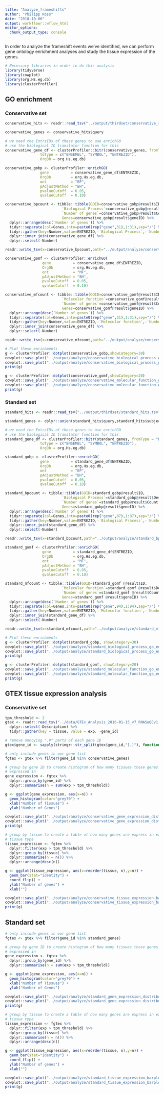 ```yaml
---
title: "Analyze_frameshifts"
author: "Philipp Ross"
date: "2018-10-06"
output: workflowr::wflow_html
editor_options: 
  chunk_output_type: console
---
```


In order to analyze the frameshift events we've identified, we can perform gene ontology enrichment analyses and study the tissue expression of the genes.

```r
# Necessary libraries in order to do this analysis
library(tidyverse)
library(cowplot)
library(org.Hs.eg.db)
library(clusterProfiler)
```

## GO enrichment

### Conservative set

```r
conservative_hits <- readr::read_tsv("../output/thirdset/conservative_reciprocal_best_hits.tsv",col_names=T)

conservative_genes <- conservative_hits$query

# we need the EntrzIDs of these genes to use enrichGO
# use the biological ID translator function for this
conservative_gene_df <- clusterProfiler::bitr(conservative_genes, fromType = "ENSEMBL",
                toType = c("ENSEMBL", "SYMBOL", "ENTREZID"),
                OrgDb = org.Hs.eg.db)

conservative_gobp <- clusterProfiler::enrichGO(
                gene          = conservative_gene_df$ENTREZID,
                OrgDb         = org.Hs.eg.db,
                ont           = "BP",
                pAdjustMethod = "BH",
                pvalueCutoff  = 0.05,
                qvalueCutoff  = 0.10)

conservative_bpcount <- tibble::tibble(GOID=conservative_gobp@result$ID,
                          `Biological Process`=conservative_gobp@result$Description,
                          `Number of genes`=conservative_gobp@result$Count,
                          Genes=conservative_gobp@result$geneID) %>%
  dplyr::arrange(desc(`Number of genes`)) %>%
  tidyr::separate(col=Genes,into=paste0(rep("gene",31),1:31),sep="/") %>%
  tidyr::gather(key=Number,value=ENTREZID,-`Biological Process`,-`Number of genes`,-GOID) %>% 
  dplyr::inner_join(conservative_gene_df) %>%
  dplyr::select(-Number)

readr::write_tsv(x=conservative_bpcount,path="../output/analyze/conservative_bpcount_table.tsv")

conservative_gomf <- clusterProfiler::enrichGO(
                 gene          = conservative_gene_df$ENTREZID,
                 OrgDb         = org.Hs.eg.db,
                 ont           = "MF",
                 pAdjustMethod = "BH",
                 pvalueCutoff  = 0.05,
                 qvalueCutoff  = 0.10)

conservative_mfcount <- tibble::tibble(GOID=conservative_gomf@result$ID,
                          `Molecular function`=conservative_gomf@result$Description,
                          `Number of genes`=conservative_gomf@result$Count,
                          Genes=conservative_gomf@result$geneID) %>%
  dplyr::arrange(desc(`Number of genes`)) %>%
  tidyr::separate(col=Genes,into=paste0(rep("gene",31),1:31),sep="/") %>%
  tidyr::gather(key=Number,value=ENTREZID,-`Molecular function`,-`Number of genes`,-GOID) %>% 
  dplyr::inner_join(conservative_gene_df) %>%
  dplyr::select(-Number)

readr::write_tsv(x=conservative_mfcount,path="../output/analyze/conservative_mfcount_table.tsv")

# Plot these enrichments
g <- clusterProfiler::dotplot(conservative_gobp,showCategory=30)
cowplot::save_plot("../output/analyze/conservative_biological_process_go_enrichment.png",plot=g,base_height=8,base_width=16)
cowplot::save_plot("../output/analyze/conservative_biological_process_go_enrichment.svg",plot=g,base_height=8,base_width=16)
print(g)

g <- clusterProfiler::dotplot(conservative_gomf,showCategory=20)
cowplot::save_plot("../output/analyze/conservative_molecular_function_go_enrichment.png",plot=g,base_height=8,base_width=16)
cowplot::save_plot("../output/analyze/conservative_molecular_function_go_enrichment.svg",plot=g,base_height=8,base_width=16)
print(g)
```

### Standard set

```r
standard_hits <- readr::read_tsv("../output/thirdset/standard_hits.tsv",col_names=T)

standard_genes <- dplyr::union(standard_hits$query,standard_hits$subject)

# we need the EntrzIDs of these genes to use enrichGO
# use the biological ID translator function for this
standard_gene_df <- clusterProfiler::bitr(standard_genes, fromType = "ENSEMBL",
                toType = c("ENSEMBL", "SYMBOL", "ENTREZID"),
                OrgDb = org.Hs.eg.db)

standard_gobp <- clusterProfiler::enrichGO(
                gene          = standard_gene_df$ENTREZID,
                OrgDb         = org.Hs.eg.db,
                ont           = "BP",
                pAdjustMethod = "BH",
                pvalueCutoff  = 0.05,
                qvalueCutoff  = 0.10)

standard_bpcount <- tibble::tibble(GOID=standard_gobp@result$ID,
                          `Biological Process`=standard_gobp@result$Description,
                          `Number of genes`=standard_gobp@result$Count,
                          Genes=standard_gobp@result$geneID) %>%
  dplyr::arrange(desc(`Number of genes`)) %>%
  tidyr::separate(col=Genes,into=paste0(rep("gene",87),1:87),sep="/") %>%
  tidyr::gather(key=Number,value=ENTREZID,-`Biological Process`,-`Number of genes`,-GOID) %>% 
  dplyr::inner_join(standard_gene_df) %>%
  dplyr::select(-Number)

readr::write_tsv(x=standard_bpcount,path="../output/analyze/standard_bpcount_table.tsv")

standard_gomf <- clusterProfiler::enrichGO(
                 gene          = standard_gene_df$ENTREZID,
                 OrgDb         = org.Hs.eg.db,
                 ont           = "MF",
                 pAdjustMethod = "BH",
                 pvalueCutoff  = 0.05,
                 qvalueCutoff  = 0.10)

standard_mfcount <- tibble::tibble(GOID=standard_gomf @result$ID,
                          `Molecular function`=standard_gomf @result$Description,
                          `Number of genes`=standard_gomf @result$Count,
                          Genes=standard_gomf @result$geneID) %>%
  dplyr::arrange(desc(`Number of genes`)) %>%
  tidyr::separate(col=Genes,into=paste0(rep("gene",94),1:94),sep="/") %>%
  tidyr::gather(key=Number,value=ENTREZID,-`Molecular function`,-`Number of genes`,-GOID) %>% 
  dplyr::inner_join(standard_gene_df) %>%
  dplyr::select(-Number)

readr::write_tsv(x=standard_mfcount,path="../output/analyze/standard_mfcount_table.tsv")

# Plot these enrichments
g <- clusterProfiler::dotplot(standard_gobp, showCategory=30)
cowplot::save_plot("../output/analyze/standard_biological_process_go_enrichment.png",plot=g,base_height=8,base_width=16)
cowplot::save_plot("../output/analyze/standard_biological_process_go_enrichment.svg",plot=g,base_height=8,base_width=16)
print(g)

g <- clusterProfiler::dotplot(standard_gomf, showCategory=20)
cowplot::save_plot("../output/analyze/standard_molecular_function_go_enrichment.png",plot=g,base_height=8,base_width=16)
cowplot::save_plot("../output/analyze/standard_molecular_function_go_enrichment.svg",plot=g,base_height=8,base_width=16)
print(g)
```

## GTEX tissue expression analysis

### Conservative set

```r
tpm_threshold <- 2
gtex <- readr::read_tsv("../data/GTEx_Analysis_2016-01-15_v7_RNASeQCv1.1.8_gene_median_tpm.gct",skip=2,col_names=T) %>%
  dplyr::select(-Description) %>%
  tidyr::gather(key = tissue, value = exp, -gene_id)

# remove annoying ".#" parts of each gene ID
gtex$gene_id <- sapply(stringr::str_split(gtex$gene_id,"[.]"), function(x) {x[1]})

# only include genes in our gene list
fgtex <- gtex %>% filter(gene_id %in% conservative_genes)

# group by gene ID to create histogram of how many tissues these genes are
# expressed in
gene_expression <- fgtex %>%
  dplyr::group_by(gene_id) %>%
  dplyr::summarise(n = sum(exp > tpm_threshold))

g <- ggplot(gene_expression, aes(x=n)) +
  geom_histogram(color="grey70") +
  xlab("Number of Tissues") +
  ylab("Number of Genes")

cowplot::save_plot("../output/analyze/conservative_gene_expression_distribution.png",plot=g)
cowplot::save_plot("../output/analyze/conservative_gene_expression_distribution.svg",plot=g)
print(g)

# group by tissue to create a table of how many genes are express in each
# tissue type
tissue_expression <- fgtex %>%
  dplyr::filter(exp > tpm_threshold) %>%
  dplyr::group_by(tissue) %>%
  dplyr::summarise(n = n()) %>%
  dplyr::arrange(desc(n))

g <- ggplot(tissue_expression, aes(x=reorder(tissue, n),y=n)) +
  geom_bar(stat="identity") +
  coord_flip() +
  ylab("Number of genes") +
  xlab("")

cowplot::save_plot("../output/analyze/conservative_tissue_expression_barplot.png",plot=g)
cowplot::save_plot("../output/analyze/conservative_tissue_expression_barplot.svg",plot=g)
print(g)
```

## Standard set

```r
# only include genes in our gene list
fgtex <- gtex %>% filter(gene_id %in% standard_genes)

# group by gene ID to create histogram of how many tissues these genes are
# expressed in
gene_expression <- fgtex %>%
  dplyr::group_by(gene_id) %>%
  dplyr::summarise(n = sum(exp > tpm_threshold))

g <- ggplot(gene_expression, aes(x=n)) +
  geom_histogram(color="grey70") +
  xlab("Number of Tissues") +
  ylab("Number of Genes")

cowplot::save_plot("../output/analyze/standard_gene_expression_distribution.png",plot=g)
cowplot::save_plot("../output/analyze/standard_gene_expression_distribution.svg",plot=g)
print(g)

# group by tissue to create a table of how many genes are express in each
# tissue type
tissue_expression <- fgtex %>%
  dplyr::filter(exp > tpm_threshold) %>%
  dplyr::group_by(tissue) %>%
  dplyr::summarise(n = n()) %>%
  dplyr::arrange(desc(n))

g <- ggplot(tissue_expression, aes(x=reorder(tissue, n),y=n)) +
  geom_bar(stat="identity") +
  coord_flip() +
  ylab("Number of genes") +
  xlab("")

cowplot::save_plot("../output/analyze/standard_tissue_expression_barplot.png",plot=g)
cowplot::save_plot("../output/analyze/standard_tissue_expression_barplot.svg",plot=g)
print(g)
```
